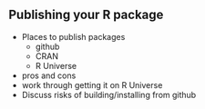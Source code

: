 ## Publishing your R package

- Places to publish packages
  - github
  - CRAN
  - R Universe
  
- pros and cons
- work through getting it on R Universe
- Discuss risks of building/installing from github
